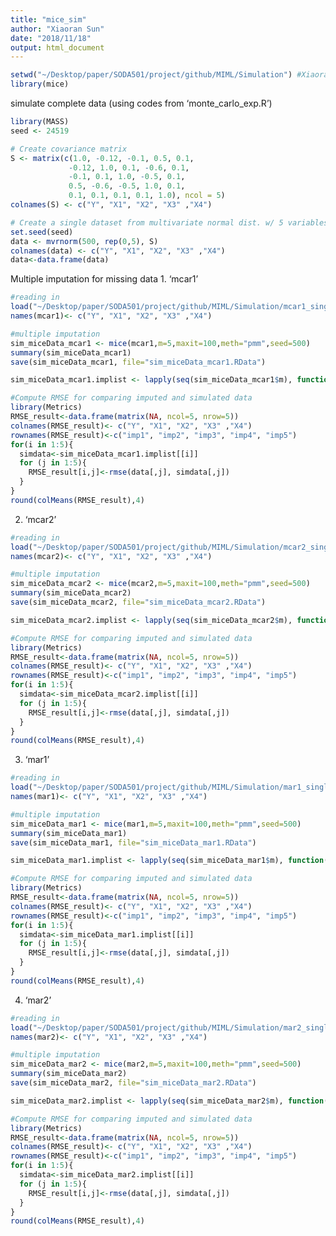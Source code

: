 ```yaml
---
title: "mice_sim"
author: "Xiaoran Sun"
date: "2018/11/18"
output: html_document
---
```

```r
setwd("~/Desktop/paper/SODA501/project/github/MIML/Simulation") #Xiaoran's working directory
library(mice)
```

simulate complete data (using codes from 'monte_carlo_exp.R')
```r
library(MASS)
seed <- 24519

# Create covariance matrix
S <- matrix(c(1.0, -0.12, -0.1, 0.5, 0.1,
             -0.12, 1.0, 0.1, -0.6, 0.1,
             -0.1, 0.1, 1.0, -0.5, 0.1,
             0.5, -0.6, -0.5, 1.0, 0.1,
             0.1, 0.1, 0.1, 0.1, 1.0), ncol = 5)
colnames(S) <- c("Y", "X1", "X2", "X3" ,"X4")

# Create a single dataset from multivariate normal dist. w/ 5 variables
set.seed(seed)
data <- mvrnorm(500, rep(0,5), S)
colnames(data) <- c("Y", "X1", "X2", "X3" ,"X4")
data<-data.frame(data)
```

Multiple imputation for missing data 
1. 'mcar1'
```r
#reading in
load("~/Desktop/paper/SODA501/project/github/MIML/Simulation/mcar1_singledf.RData")
names(mcar1)<- c("Y", "X1", "X2", "X3" ,"X4")

#multiple imputation
sim_miceData_mcar1 <- mice(mcar1,m=5,maxit=100,meth="pmm",seed=500)
summary(sim_miceData_mcar1)
save(sim_miceData_mcar1, file="sim_miceData_mcar1.RData")

sim_miceData_mcar1.implist <- lapply(seq(sim_miceData_mcar1$m), function(im) complete(sim_miceData_mcar1, im))

#Compute RMSE for comparing imputed and simulated data
library(Metrics)
RMSE_result<-data.frame(matrix(NA, ncol=5, nrow=5))
colnames(RMSE_result)<- c("Y", "X1", "X2", "X3" ,"X4")
rownames(RMSE_result)<-c("imp1", "imp2", "imp3", "imp4", "imp5")
for(i in 1:5){
  simdata<-sim_miceData_mcar1.implist[[i]]
  for (j in 1:5){
    RMSE_result[i,j]<-rmse(data[,j], simdata[,j])
  }
}
round(colMeans(RMSE_result),4)
```

2. 'mcar2'
```r
#reading in
load("~/Desktop/paper/SODA501/project/github/MIML/Simulation/mcar2_singledf.RData")
names(mcar2)<- c("Y", "X1", "X2", "X3" ,"X4")

#multiple imputation
sim_miceData_mcar2 <- mice(mcar2,m=5,maxit=100,meth="pmm",seed=500)
summary(sim_miceData_mcar2)
save(sim_miceData_mcar2, file="sim_miceData_mcar2.RData")

sim_miceData_mcar2.implist <- lapply(seq(sim_miceData_mcar2$m), function(im) complete(sim_miceData_mcar2, im))

#Compute RMSE for comparing imputed and simulated data
library(Metrics)
RMSE_result<-data.frame(matrix(NA, ncol=5, nrow=5))
colnames(RMSE_result)<- c("Y", "X1", "X2", "X3" ,"X4")
rownames(RMSE_result)<-c("imp1", "imp2", "imp3", "imp4", "imp5")
for(i in 1:5){
  simdata<-sim_miceData_mcar2.implist[[i]]
  for (j in 1:5){
    RMSE_result[i,j]<-rmse(data[,j], simdata[,j])
  }
}
round(colMeans(RMSE_result),4)
```

3. 'mar1'
```r
#reading in
load("~/Desktop/paper/SODA501/project/github/MIML/Simulation/mar1_singledf.RData")
names(mar1)<- c("Y", "X1", "X2", "X3" ,"X4")

#multiple imputation
sim_miceData_mar1 <- mice(mar1,m=5,maxit=100,meth="pmm",seed=500)
summary(sim_miceData_mar1)
save(sim_miceData_mar1, file="sim_miceData_mar1.RData")

sim_miceData_mar1.implist <- lapply(seq(sim_miceData_mar1$m), function(im) complete(sim_miceData_mar1, im))

#Compute RMSE for comparing imputed and simulated data
library(Metrics)
RMSE_result<-data.frame(matrix(NA, ncol=5, nrow=5))
colnames(RMSE_result)<- c("Y", "X1", "X2", "X3" ,"X4")
rownames(RMSE_result)<-c("imp1", "imp2", "imp3", "imp4", "imp5")
for(i in 1:5){
  simdata<-sim_miceData_mar1.implist[[i]]
  for (j in 1:5){
    RMSE_result[i,j]<-rmse(data[,j], simdata[,j])
  }
}
round(colMeans(RMSE_result),4)
```

4. 'mar2'
```r
#reading in
load("~/Desktop/paper/SODA501/project/github/MIML/Simulation/mar2_singledf.RData")
names(mar2)<- c("Y", "X1", "X2", "X3" ,"X4")

#multiple imputation
sim_miceData_mar2 <- mice(mar2,m=5,maxit=100,meth="pmm",seed=500)
summary(sim_miceData_mar2)
save(sim_miceData_mar2, file="sim_miceData_mar2.RData")

sim_miceData_mar2.implist <- lapply(seq(sim_miceData_mar2$m), function(im) complete(sim_miceData_mar2, im))

#Compute RMSE for comparing imputed and simulated data
library(Metrics)
RMSE_result<-data.frame(matrix(NA, ncol=5, nrow=5))
colnames(RMSE_result)<- c("Y", "X1", "X2", "X3" ,"X4")
rownames(RMSE_result)<-c("imp1", "imp2", "imp3", "imp4", "imp5")
for(i in 1:5){
  simdata<-sim_miceData_mar2.implist[[i]]
  for (j in 1:5){
    RMSE_result[i,j]<-rmse(data[,j], simdata[,j])
  }
}
round(colMeans(RMSE_result),4)
```